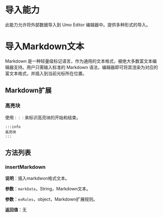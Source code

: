 # 导入能力

此能力允许将外部数据导入到 Umo Editor 编辑器中。提供多种形式的导入。

# 导入Markdown文本 
Markdown 是一种轻量级标记语言，作为通用的文本格式，被绝大多数富文本编辑器支持。用户只需输入标准的 Markdown 语法，编辑器即可将其渲染为对应的富文本格式，并插入到当前光标所在位置。

## Markdown扩展

### 高亮块
使用`：：：`来标识高亮块的开始和结束。
```
:::info
高亮块
:::
```

## 方法列表

### insertMarkdown

**说明**：插入markdwon格式文本。

**参数**：`markData`，String，Markdown文本。

**参数**：`exRules`，object，Markdown扩展规则。

**返回值**：无
